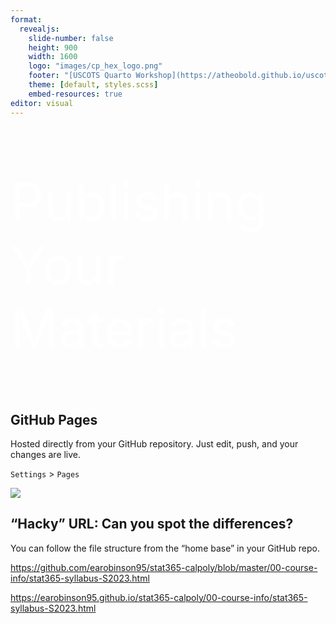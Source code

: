 ```yaml
---
format: 
  revealjs:
    slide-number: false
    height: 900
    width: 1600
    logo: "images/cp_hex_logo.png"
    footer: "[USCOTS Quarto Workshop](https://atheobold.github.io/uscots-quarto/)"
    theme: [default, styles.scss]
    embed-resources: true
editor: visual
---
```


##  {background-image="images/05-style-crop.png" background-position="center" background-size="cover"}

::: {style="font-size: 6em; color: #FFFFFF;"}
Publishing Your Materials
:::




## GitHub Pages

<!-- Hacky method for creating website to link course materials -->

Hosted directly from your GitHub repository. Just edit, push, and your changes are live.

`Settings` \> `Pages`

![](images/07-github-pages-hacky.JPG)

## "Hacky" URL: Can you spot the differences?

You can follow the file structure from the "home base" in your GitHub repo.

<https://github.com/earobinson95/stat365-calpoly/blob/master/00-course-info/stat365-syllabus-S2023.html>

<https://earobinson95.github.io/stat365-calpoly/00-course-info/stat365-syllabus-S2023.html>

<!-- Creating a Quarto website -->

<!-- Layout -->

<!-- Methods of publishing -->
